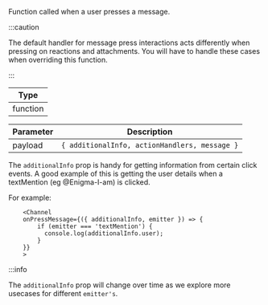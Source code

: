 Function called when a user presses a message.

:::caution

The default handler for message press interactions acts differently when pressing on reactions and attachments.
You will have to handle these cases when overriding this function.

:::

| Type     |
| -------- |
| function |

| Parameter | Description                   |
| --------- | ----------------------------- |
| payload   | `{ additionalInfo, actionHandlers, message }` |


The `additionalInfo` prop is handy for getting information from certain click events.
A good example of this is getting the user details when a textMention (eg @Enigma-I-am) is clicked.

For example:

```tsx
    <Channel
    onPressMessage={({ additionalInfo, emitter }) => {
        if (emitter === 'textMention') {
          console.log(additionalInfo.user);
        }
    }}
    >
```

:::info

The `additionalInfo` prop will change over time as we explore more usecases for different `emitter's`.

